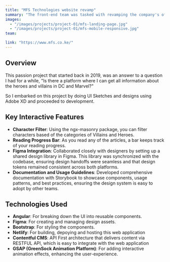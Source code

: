 ```yaml
---
title: "MFS Technologies website revamp"
summary: "The front-end team was tasked with revamping the company's official website, with the aim of showcasing the products and services it offers, through a fresh modern, mobile-responsive user interface."
images:
  - "/images/projects/project-01/mfs-landing-page.jpg"
  - "/images/projects/project-01/mfs-mobile-responsive.jpg"
team:

link: "https://www.mfs.co.ke/"
---
```


## Overview

This passion project that started back in 2019, was an answer to a question I had for a while, "Is there a platform where I can get all information about the heroes and villains in DC and Marvel?"

So I embarked on this project by doing UI Sketches and designs using Adobe XD and proceeded to development.

## Key Interactive Features

- **Character Filter**: Using the ngx-masonry package, you can filter characters based of the categories of Villains and Heroes.
- **Reading Progress Bar**: As you read any of the articles, a bar keeps track of your reading progress.
- **Figma Integration**: Collaborated closely with designers by setting up a shared design library in Figma. This library was synchronized with the codebase, ensuring design handoffs were seamless and that design tokens remained consistent across both platforms.
- **Documentation and Usage Guidelines**: Developed comprehensive documentation with Storybook to showcase components, usage patterns, and best practices, ensuring the design system is easy to adopt by other teams.

## Technologies Used

- **Angular**: For breaking down the UI into reusable components.
- **Figma**: For creating and managing design assets.
- **Bootstrap**: For styling the components.
- **Netlify**: For building, depoying and hosting this web application
- **Contentful CMS**: API First architecture that delivers content via RESTFUL API, which is easy to integrate with the web application 
- **GSAP (GreenSock Animation Platform)**: For adding interactive animation effects, enhancing the user-experience.
